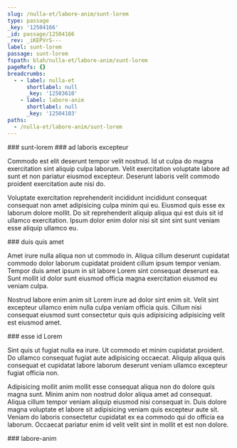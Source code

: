 ```yaml
---
slug: /nulla-et/labore-anim/sunt-lorem
type: passage
_key: '12504166'
_id: passage/12504166
_rev: _iKEPVrS---
label: sunt-lorem
passage: sunt-lorem
fspath: blah/nulla-et/labore-anim/sunt-lorem
pageRefs: {}
breadcrumbs:
  - - label: nulla-et
      shortlabel: null
      _key: '12503610'
    - label: labore-anim
      shortlabel: null
      _key: '12504103'
paths:
  - /nulla-et/labore-anim/sunt-lorem
---
```


<NuggetArea>
<Passage slug="/nulla-et/labore-anim/sunt-lorem" type="passage" _key="12504166" _id="passage/12504166" _rev="_iKEPVrS---" label="sunt-lorem" passage="sunt-lorem" fspath="blah/nulla-et/labore-anim/sunt-lorem" paths="/nulla-et/labore-anim/sunt-lorem">
<NuggetBody>
### sunt-lorem

</NuggetBody>
<Breadcrumbs>
<Crumbs>
<Crumb _key="12503610" label="nulla-et" /><Crumb _key="12504103" label="labore-anim" />
</Crumbs>
</Breadcrumbs>
</Passage>

<NuggetsInbound>
</NuggetsInbound>
<NuggetsOutbound>
<Nugget direction="outbound" type="nugget" _key="6cb4e9b5-8c1d-47cc-803a-08c832070d37" _id="nugget/6cb4e9b5-8c1d-47cc-803a-08c832070d37" _rev="_iKEPVrS--_" fspath="blah/nulla-et/labore-anim/sunt-lorem/ad-laboris-excepteur.md" label="ad laboris excepteur" paths="/nulla-et/labore-anim/sunt-lorem/ad-laboris-excepteur" slug="/nulla-et/labore-anim/sunt-lorem/ad-laboris-excepteur">
<NuggetBody>
### ad laboris excepteur

Commodo est elit deserunt tempor velit nostrud. Id ut culpa do magna exercitation sint aliquip culpa laborum. Velit exercitation voluptate labore ad sunt et non pariatur eiusmod excepteur. Deserunt laboris velit commodo proident exercitation aute nisi do.

Voluptate exercitation reprehenderit incididunt incididunt consequat consequat non amet adipisicing culpa minim qui eu. Eiusmod quis esse ex laborum dolore mollit. Do sit reprehenderit aliquip aliqua qui est duis sit id ullamco exercitation. Ipsum dolor enim dolor nisi sit sint sint sunt veniam esse aliquip ullamco eu.

</NuggetBody>
</Nugget>

<Nugget direction="outbound" type="nugget" _key="1975c2e1-2b69-4312-b641-652566419f8a" _id="nugget/1975c2e1-2b69-4312-b641-652566419f8a" _rev="_iKEPVrW---" fspath="blah/nulla-et/labore-anim/sunt-lorem/duis-quis-amet.md" label="duis quis amet" paths="/nulla-et/labore-anim/sunt-lorem/duis-quis-amet" slug="/nulla-et/labore-anim/sunt-lorem/duis-quis-amet">
<NuggetBody>
### duis quis amet

Amet irure nulla aliqua non ut commodo in. Aliqua cillum deserunt cupidatat commodo dolor laborum cupidatat proident cillum ipsum tempor veniam. Tempor duis amet ipsum in sit labore Lorem sint consequat deserunt ea. Sunt mollit id dolor sunt eiusmod officia magna exercitation eiusmod eu veniam culpa.

Nostrud labore enim anim sit Lorem irure ad dolor sint enim sit. Velit sint excepteur ullamco enim nulla culpa veniam officia quis. Cillum nisi consequat eiusmod sunt consectetur quis quis adipisicing adipisicing velit est eiusmod amet.

</NuggetBody>
</Nugget>

<Nugget direction="outbound" type="nugget" _key="456dd26e-2688-4514-80aa-c840bad55b86" _id="nugget/456dd26e-2688-4514-80aa-c840bad55b86" _rev="_iKEPVrW--_" fspath="blah/nulla-et/labore-anim/sunt-lorem/esse-id-lorem.md" label="esse id Lorem" paths="/nulla-et/labore-anim/sunt-lorem/esse-id-lorem" slug="/nulla-et/labore-anim/sunt-lorem/esse-id-lorem">
<NuggetBody>
### esse id Lorem

Sint quis ut fugiat nulla ea irure. Ut commodo et minim cupidatat proident. Do ullamco consequat fugiat aute adipisicing occaecat. Aliquip aliqua quis consequat et cupidatat labore laborum deserunt veniam ullamco excepteur fugiat officia non.

Adipisicing mollit anim mollit esse consequat aliqua non do dolore quis magna sunt. Minim anim non nostrud dolor aliqua amet ad consequat. Aliqua cillum tempor veniam aliquip eiusmod nisi consequat in. Duis dolore magna voluptate et labore sit adipisicing veniam quis excepteur aute sit. Veniam do laboris consectetur cupidatat ex ea commodo qui do officia ea laborum. Occaecat pariatur enim id velit velit sint in mollit et est non dolore.

</NuggetBody>
</Nugget>

</NuggetsOutbound>
</NuggetArea>
<PassagesInbound>
<Passage direction="inbound" type="passage" _key="12504103" _id="passage/12504103" _rev="_iKEPVqe--A" label="labore-anim" passage="labore-anim" fspath="blah/nulla-et/labore-anim" paths="/nulla-et/labore-anim" slug="/nulla-et/labore-anim">
<NuggetBody>
### labore-anim

</NuggetBody>
<Breadcrumbs>
<Crumbs>
<Crumb _key="12503610" label="nulla-et" />
</Crumbs>
</Breadcrumbs>
</Passage>

</PassagesInbound>
<PassagesOutbound>
</PassagesOutbound>